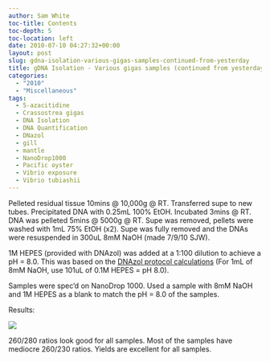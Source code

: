 ```yaml
---
author: Sam White
toc-title: Contents
toc-depth: 5
toc-location: left
date: 2010-07-10 04:27:32+00:00
layout: post
slug: gdna-isolation-various-gigas-samples-continued-from-yesterday
title: gDNA Isolation - Various gigas samples (continued from yesterday)
categories:
  - "2010"
  - "Miscellaneous"
tags:
  - 5-azacitidine
  - Crassostrea gigas
  - DNA Isolation
  - DNA Quantification
  - DNazol
  - gill
  - mantle
  - NanoDrop1000
  - Pacific oyster
  - Vibrio exposure
  - Vibrio tubiashii
---
```


Pelleted residual tissue 10mins @ 10,000g @ RT. Transferred supe to new tubes. Precipitated DNA with 0.25mL 100% EtOH. Incubated 3mins @ RT. DNA was pelleted 5mins @ 5000g @ RT. Supe was removed, pellets were washed with 1mL 75% EtOH (x2). Supe was fully removed and the DNAs were resuspended in 300uL 8mM NaOH (made 7/9/10 SJW).

1M HEPES (provided with DNAzol) was added at a 1:100 dilution to achieve a pH = 8.0. This was based on the [DNAzol protocol calculations](https://www.mrcgene.com/dnazol.htm) (For 1mL of 8mM NaOH, use 101uL of 0.1M HEPES = pH 8.0).

Samples were spec'd on NanoDrop 1000. Used a sample with 8mM NaOH and 1M HEPES as a blank to match the pH = 8.0 of the samples.

Results:

![](https://eagle.fish.washington.edu/Arabidopsis/20100709%20gDNA%20ODs.JPG)

260/280 ratios look good for all samples. Most of the samples have mediocre 260/230 ratios. Yields are excellent for all samples.
